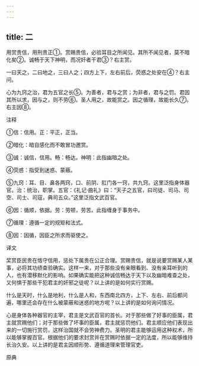 ```yaml
---
---
---
```

title: 二
---



用赏贵信，用刑贵正①。赏赐贵信，必验耳目之所闻见。其所不闻见者，莫不暗化矣②。诚畅于天下神明，而况奸者干君③？右主赏。

一曰天之，二曰地之，三曰人之；四方上下，左右前后，荧惑之处安在④？右主问。

心为九窍之治，君为五官之长⑤。为善者，君与之赏；为非者，君与之罚。君因其所以求，因与之，则不劳⑥。圣人用之，故能赏之。因之循理，故能长久⑦。右主因⑧。

注释

①信：信用。正：平正，正当。

②暗化：暗自感化而不敢冒功邀赏。

③诚：诚信，信用。畅：畅达。神明：此指幽暗之处。

④荧惑：指受到迷惑、蒙蔽。

⑤九窍：耳、目、鼻各两窍，口、前阴、肛门各一窍，共九窍。这里泛指身体器官。治：统治，职掌。五官：《礼记·曲礼》曰：“天子之五官，曰司徒、司马、司空、司士、司寇，典司五众。”这里泛指文武百官。

⑥因：循顺，依据。劳：劳顿，劳苦。此指缠身于事务中。

⑦循理：遵循一定的规矩和法式。

⑧因：因循，因臣之所求而驱使之。

译文

奖赏臣民贵在恪守信用，惩处下属贵在公正合理。赏赐贵信，就是说要赏赐某人某事，必将其功绩查验确实。这样一来，对于那些没有亲眼看到、没有亲耳听到的人，也有潜移默化的影响。如果确实能把这种诚信畅达于天下以及幽暗难查之处，又何惧于那些干犯君主的奸邪之徒呢？以上讲的是如何实行赏赐。

什么是天时，什么是地利，什么是人和，东西南北四方，上下、左右、前后都问遍，哪里还会存在什么被蒙蔽和迷惑的地方呢？以上讲的是如何询问情况。

心是身体各种器官的主宰，君主是文武百官的首长。对于那些做了好事的臣属，君主就赏赐他们；对于那些做了坏事的臣属，君主就惩罚他们。君主顺应他们表现出来的一切施行赏罚，这样治国就不会劳神费力。圣明的君主能够运用这种权术，所以能够掌握百官。根据他们的要求封赏并在赏赐时依据一定的法度，所以能够维持长治久安。以上讲的是君主因顺形势、遵循道理来管理官吏。

原典